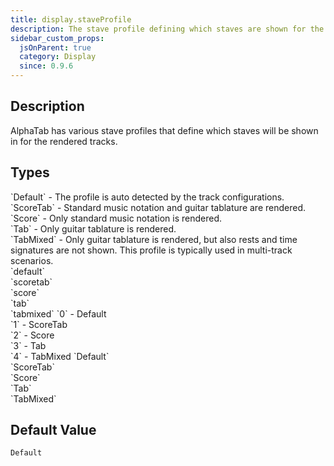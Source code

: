 ```yaml
---
title: display.staveProfile
description: The stave profile defining which staves are shown for the music sheet. 
sidebar_custom_props:
  jsOnParent: true
  category: Display
  since: 0.9.6
---
```


<SinceBadge since="0.9.6" />


## Description

AlphaTab has various stave profiles that define which staves will be shown in for the rendered tracks.

<PropertyDescription metadata={metadata} showJson={true} />

## Types

<TypeTable>
    <TypeRow name="alphaTab.StaveProfile" type="js">
        `Default` -  The profile is auto detected by the track configurations.<br />
        `ScoreTab` -  Standard music notation and guitar tablature are rendered.<br />
        `Score` -  Only standard music notation is rendered.<br />
        `Tab` -  Only guitar tablature is rendered.<br />
        `TabMixed` -  Only guitar tablature is rendered, but also rests and time signatures are not shown. This profile is typically used in multi-track scenarios.<br />
    </TypeRow>
    <TypeRow name="string" type="json-js-html">
        `default`<br />
        `scoretab`<br />
        `score`<br />
        `tab`<br />
        `tabmixed`    
    </TypeRow>
    <TypeRow name="int" type="json-js-html">
        `0` - Default<br />
        `1` - ScoreTab<br />
        `2` - Score<br />
        `3` - Tab<br />
        `4` - TabMixed  
    </TypeRow>
    <TypeRow name="AlphaTab.StaveProfile" type="net">
        `Default`<br />
        `ScoreTab`<br />
        `Score`<br />
        `Tab`<br />
        `TabMixed`<br />
    </TypeRow>
</TypeTable>

## Default Value

`Default`
